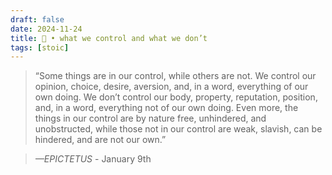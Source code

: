 ```yaml
---
draft: false 
date: 2024-11-24
title: 🗿 • what we control and what we don’t
tags: [stoic]
---
```


>  “Some things are in our control, while others are not. We control our opinion, choice, desire, aversion, and, in a word, everything of our own doing. We don’t control our body, property, reputation, position, and, in a word, everything not of our own doing. Even more, the things in our control are by nature free, unhindered, and unobstructed, while those not in our control are weak, slavish, can be hindered, and are not our own.”

> *—EPICTETUS* - January 9th